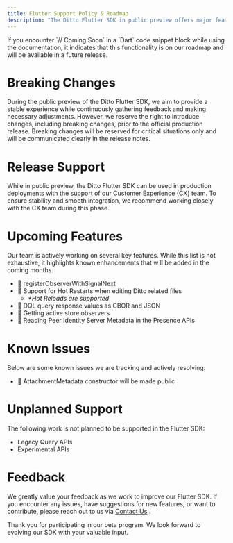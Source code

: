 ```yaml
---
title: Flutter Support Policy & Roadmap
description: "The Ditto Flutter SDK in public preview offers major feature compatibility with our other production SDKs. However, there are a few minor functionality gaps that we are actively working to resolve. This document outlines the support policy, along with the known gaps and bugs."
---
```


<Info>
If you encounter `// Coming Soon` in a `Dart` code snippet block while using the documentation, it indicates that this functionality is on our roadmap and will be available in a future release.
</Info>

# Breaking Changes

During the public preview of the Ditto Flutter SDK, we aim to provide a stable experience while continuously gathering feedback and making necessary adjustments. However, we reserve the right to introduce changes, including breaking changes, prior to the official production release. Breaking changes will be reserved for critical situations only and will be communicated clearly in the release notes.

# Release Support

While in public preview, the Ditto Flutter SDK can be used in production deployments with the support of our Customer Experience (CX) team. To ensure stability and smooth integration, we recommend working closely with the CX team during this phase.

# Upcoming Features

Our team is actively working on several key features. While this list is not exhaustive, it highlights known enhancements that will be added in the coming months.

- 🚧 registerObserverWithSignalNext
- 🚧 Support for Hot Restarts when editing Ditto related files
  - _\*Hot Reloads are supported_
- 🚧 DQL query response values as CBOR and JSON
- 🚧 Getting active store observers
- 🚧 Reading Peer Identity Server Metadata in the Presence APIs

# Known Issues

Below are some known issues we are tracking and actively resolving:

- 🐞 AttachmentMetadata constructor will be made public

# Unplanned Support

The following work is not planned to be supported in the Flutter SDK:

- Legacy Query APIs
- Experimental APIs

# Feedback

We greatly value your feedback as we work to improve our Flutter SDK. If you encounter any issues, have suggestions for new features, or want to contribute, please reach out to us via [Contact Us](/install-guides/flutter/#n4CiVTbQAL1SmgjNO8aM8)..

Thank you for participating in our beta program. We look forward to evolving our SDK with your valuable input.

